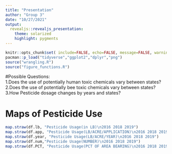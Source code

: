 ```yaml
---
title: "Presentation"
author: "Group 3"
date: "10/27/2021"
output:
  revealjs::revealjs_presentation:
    theme: solarized
    highlight: pygments
---
```


```r
knitr::opts_chunk$set( include=FALSE, echo=FALSE, message=FALSE, warning=FALSE)
pacman::p_load("tidyverse","ggplot2","dplyr","png")
source("wrangling.R")
source("figure_functions.R")
```

#Possible Questions:  
1.Does the use of potentially human toxic chemicals vary between states?  
2.Does the use of potentially bee toxic chemicals vary between states?    
3.How Pesticide dosage changes by years and states?    


# Maps of Pesticide Use
```r
map.straw(df.lb, "Pesticide Usage(in LB)\n2016 2018 2019")
map.straw(df.app, "Pesticide Usage(LB/ACRE/APPLICATION)\n2016 2018 2019")
map.straw(df.year, "Pesticide Usage(LB/ACRE/YEAR)\n2016 2018 2019")
map.straw(df.num,"Pesticide Usage(NUMBER)\n2016 2018 2019")
map.straw(df.PCT, "Pesticide Usage(PCT OF AREA BEARING)\n2016 2018 2019") 
```
